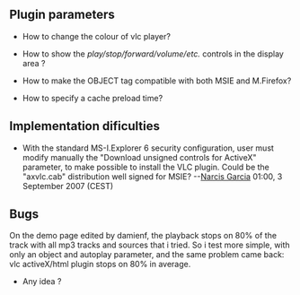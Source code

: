 == Plugin parameters ==

* How to change the colour of vlc player?

* How to show the ''play/stop/forward/volume/etc.'' controls in the display area ?

* How to make the OBJECT tag compatible with both MSIE and M.Firefox?

* How to specify a cache preload time?

== Implementation dificulties ==

* With the standard MS-I.Explorer 6 security configuration, user must modify manually the "Download unsigned controls for ActiveX" parameter, to make possible to install the VLC plugin. Could be the "axvlc.cab" distribution well signed for MSIE? --[[User:Narcisgarcia|Narcis Garcia]] 01:00, 3 September 2007 (CEST)

== Bugs ==
On the demo page edited by damienf, the playback stops on 80% of the track with all mp3 tracks and sources that i tried. So i test more simple, with only an object and autoplay parameter, and the same problem came back: vlc activeX/html plugin stops on 80% in average.
* Any idea ?